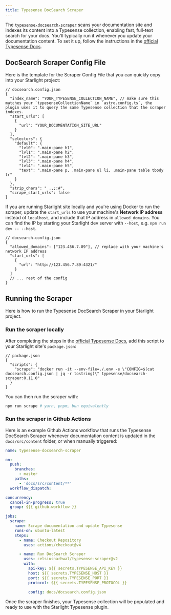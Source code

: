 ```yaml
---
title: Typesense DocSearch Scraper
---
```



The <a href='https://github.com/typesense/typesense-docsearch-scraper' target='_blank'> `typesense-docsearch-scraper`</a> scans your documentation site and indexes its content into a Typesense collection, enabling fast, full-text search for your docs.
You'll typically run it whenever you update your documentation content. To set it up, follow the instructions in the <a href="https://typesense.org/docs/guide/docsearch.html#step-1-set-up-docsearch-scraper" target='_blank'>official Typesense Docs</a>.

## DocSearch Scraper Config File

Here is the template for the Scraper Config File that you can quickly copy into your Starlight project:

```jsonc
// docsearch.config.json
{
  "index_name": "YOUR_TYPESENSE_COLLECTION_NAME", // make sure this matches your `typesenseCollectionName` in `astro.config.ts`, the plugin uses it to query the same Typesense collection that the scraper indexes.
  "start_urls": [
    {
      "url": "YOUR_DOCUMENTATION_SITE_URL"
    }
  ],
  "selectors": {
    "default": {
      "lvl0": ".main-pane h1",
      "lvl1": ".main-pane h2",
      "lvl2": ".main-pane h3",
      "lvl3": ".main-pane h4",
      "lvl4": ".main-pane h5",
      "text": ".main-pane p, .main-pane ul li, .main-pane table tbody tr"
    }
  },
  "strip_chars": " .,;:#",
  "scrape_start_urls": false
}
```

<Aside type="tip">

If you are running Starlight site locally and you're using Docker to run the scraper, update the `start_urls` to use your machine's **Network IP address** instead of `localhost`, and include that IP address in `allowed_domains`. You can find the IP by starting your Starlight dev server with `--host`, e.g. `npm run dev -- --host`.

```jsonc
// docsearch.config.json
{
  "allowed_domains": ["123.456.7.89"], // replace with your machine's network IP address
  "start_urls": [
    {
      "url": "http://123.456.7.89:4321/"
    }
  ]
  // ... rest of the config
}
```

</Aside>

## Running the Scraper

Here is how to run the Typesense DocSearch Scraper in your Starlight project.

### Run the scraper locally

After completing the steps in the <a href="https://typesense.org/docs/guide/docsearch.html#run-the-scraper" target='_blank'>official Typesense Docs</a>, add this script to your Starlight site's `package.json`:

```jsonc
// package.json
{
  "scripts": {
    "scrape": "docker run -it --env-file=./.env -e \"CONFIG=$(cat docsearch.config.json | jq -r tostring)\" typesense/docsearch-scraper:0.11.0"
  }
}
```

You can then run the scraper with:

```bash
npm run scrape # yarn, pnpm, bun equivalently
```

### Run the scraper in Github Actions

Here is an example Github Actions workflow that runs the Typesense DocSearch Scraper whenever documentation content is updated in the `docs/src/content` folder, or when manually triggered:

```yaml
name: typesense-docsearch-scraper

on:
  push:
    branches:
      - master
    paths:
      - 'docs/src/content/**'
  workflow_dispatch:

concurrency:
  cancel-in-progress: true
  group: ${{ github.workflow }}

jobs:
  scrape:
    name: Scrape documentation and update Typesense
    runs-on: ubuntu-latest
    steps:
      - name: Checkout Repository
        uses: actions/checkout@v4

      - name: Run DocSearch Scraper
        uses: celsiusnarhwal/typesense-scraper@v2
        with:
          api-key: ${{ secrets.TYPESENSE_API_KEY }}
          host: ${{ secrets.TYPESENSE_HOST }}
          port: ${{ secrets.TYPESENSE_PORT }}
          protocol: ${{ secrets.TYPESENSE_PROTOCOL }}

          config: docs/docsearch.config.json
```

Once the scraper finishes, your Typesense collection will be populated and ready to use with the Starlight Typesense plugin.
